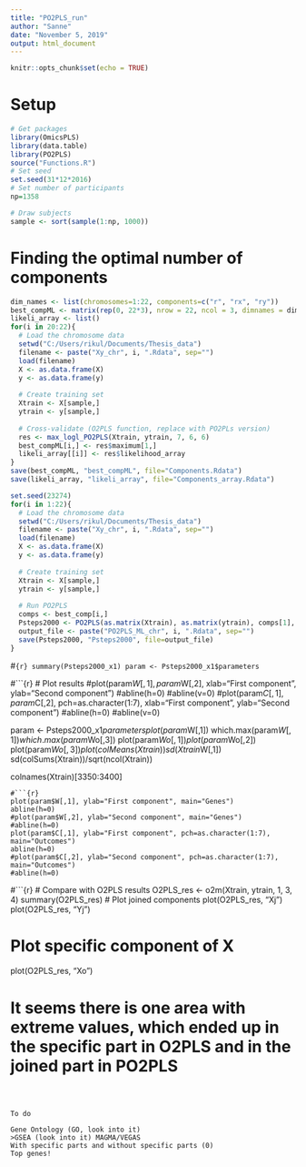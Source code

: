 ```yaml
---
title: "PO2PLS_run"
author: "Sanne"
date: "November 5, 2019"
output: html_document
---
```


```r
knitr::opts_chunk$set(echo = TRUE)
```

# Setup

```r
# Get packages
library(OmicsPLS)
library(data.table)
library(PO2PLS)
source("Functions.R")
# Set seed
set.seed(31*12*2016)
# Set number of participants
np=1358

# Draw subjects
sample <- sort(sample(1:np, 1000))
```

# Finding the optimal number of components
```r
dim_names <- list(chromosomes=1:22, components=c("r", "rx", "ry"))
best_compML <- matrix(rep(0, 22*3), nrow = 22, ncol = 3, dimnames = dim_names)
likeli_array <- list()
for(i in 20:22){
  # Load the chromosome data
  setwd("C:/Users/rikul/Documents/Thesis_data")
  filename <- paste("Xy_chr", i, ".Rdata", sep="")
  load(filename)
  X <- as.data.frame(X)
  y <- as.data.frame(y)
  
  # Create training set
  Xtrain <- X[sample,]
  ytrain <- y[sample,]
  
  # Cross-validate (O2PLS function, replace with PO2PLs version)
  res <- max_logl_PO2PLS(Xtrain, ytrain, 7, 6, 6)
  best_compML[i,] <- res$maximum[1,]
  likeli_array[[i]] <- res$likelihood_array
}
save(best_compML, "best_compML", file="Components.Rdata")
save(likeli_array, "likeli_array", file="Components_array.Rdata")
```


```r
set.seed(23274)
for(i in 1:22){
  # Load the chromosome data
  setwd("C:/Users/rikul/Documents/Thesis_data")
  filename <- paste("Xy_chr", i, ".Rdata", sep="")
  load(filename)
  X <- as.data.frame(X)
  y <- as.data.frame(y)
  
  # Create training set
  Xtrain <- X[sample,]
  ytrain <- y[sample,]
  
  # Run PO2PLS
  comps <- best_comp[i,]
  Psteps2000 <- PO2PLS(as.matrix(Xtrain), as.matrix(ytrain), comps[1], comps[2], comps[3], steps=2000, init_param = "random")
  output_file <- paste("PO2PLS_ML_chr", i, ".Rdata", sep="")
  save(Psteps2000, "Psteps2000", file=output_file)
}
```


#```{r}
summary(Psteps2000_x1)
param <- Psteps2000_x1$parameters
```

#```{r}
# Plot results
#plot(param$W[,1], param$W[,2], xlab="First component", ylab="Second component")
#abline(h=0)
#abline(v=0)
#plot(param$C[,1], param$C[,2], pch=as.character(1:7), xlab="First component", ylab="Second component")
#abline(h=0)
#abline(v=0)

param <- Psteps2000_x1$parameters
plot(param$W[,1])
which.max(param$W[,1])
which.max(param$Wo[,3])
plot(param$Wo[,1])
plot(param$Wo[,2])
plot(param$Wo[,3])
plot(colMeans(Xtrain))
sd(Xtrain%*%param$W[,1])
sd(colSums(Xtrain))/sqrt(ncol(Xtrain))

colnames(Xtrain)[3350:3400]
```
#```{r}
plot(param$W[,1], ylab="First component", main="Genes")
abline(h=0)
#plot(param$W[,2], ylab="Second component", main="Genes")
#abline(h=0)
plot(param$C[,1], ylab="First component", pch=as.character(1:7), main="Outcomes")
abline(h=0)
#plot(param$C[,2], ylab="Second component", pch=as.character(1:7), main="Outcomes")
#abline(h=0)
```

#```{r}
# Compare with O2PLS results
O2PLS_res <- o2m(Xtrain, ytrain, 1, 3, 4)
summary(O2PLS_res)
# Plot joined components
plot(O2PLS_res, "Xj")
plot(O2PLS_res, "Yj")

# Plot specific component of X
plot(O2PLS_res, "Xo")

# It seems there is one area with extreme values, which ended up in the specific part in O2PLS and in the joined part in PO2PLS
```



To do

Gene Ontology (GO, look into it)
>GSEA (look into it) MAGMA/VEGAS
With specific parts and without specific parts (0)
Top genes!
```


